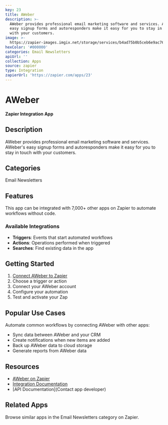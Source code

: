 ```yaml
---
key: 23
title: AWeber
description: >-
  AWeber provides professional email marketing software and services. AWeber's
  easy signup forms and autoresponders make it easy for you to stay in touch
  with your customers.
image: >-
  https://zapier-images.imgix.net/storage/services/b4ad75b0b5ceb6e9ac768e7809ea4001.png?auto=format%2Ccompress&ixlib=python-3.0.0&q=50
hexColor: '#000000'
categories: Email Newsletters
apiUrl: ''
collection: Apps
source: zapier
type: Integration
zapierUrl: 'https://zapier.com/apps/23'
---
```

# AWeber

**Zapier Integration App**

## Description

AWeber provides professional email marketing software and services. AWeber's easy signup forms and autoresponders make it easy for you to stay in touch with your customers.

## Categories

Email Newsletters

## Features

This app can be integrated with 7,000+ other apps on Zapier to automate workflows without code.

### Available Integrations

- **Triggers**: Events that start automated workflows
- **Actions**: Operations performed when triggered
- **Searches**: Find existing data in the app

## Getting Started

1. [Connect AWeber to Zapier](https://zapier.com/apps/23)
2. Choose a trigger or action
3. Connect your AWeber account
4. Configure your automation
5. Test and activate your Zap

## Popular Use Cases

Automate common workflows by connecting AWeber with other apps:

- Sync data between AWeber and your CRM
- Create notifications when new items are added
- Back up AWeber data to cloud storage
- Generate reports from AWeber data

## Resources

- [AWeber on Zapier](https://zapier.com/apps/23)
- [Integration Documentation](https://zapier.com/apps/23/integrations)
- [API Documentation](Contact app developer)

## Related Apps

Browse similar apps in the Email Newsletters category on Zapier.
